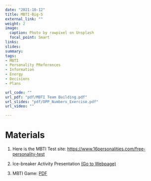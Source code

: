 ```yaml
---
date: "2021-10-12"
title: MBTI-Big-5
external_link: ""
weight: 2
image:
  caption: Photo by rawpixel on Unsplash
  focal_point: Smart
links:
slides: 
summary: 
tags:
- MBTI
- Personality PReferences
- Information
- Energy
- Decisions
- Plans

url_code: ""
url_pdf: "pdf/MBTI Team Building.pdf"
url_slides: "pdf/OPP_Numbers_Exercise.pdf"
url_video: ""

---
```


# Materials

1. Here is the MBTI Test site: <https://www.16personalities.com/free-personality-test>

2. Ice-breaker Activity Presentation [(Go to Webpage)](https://slidetodoc.com/numbers-icebreaker-this-is-one-of-many-free/)

3. MBTI Game: [PDF](/pdf/MBTI Activities.pdf)
